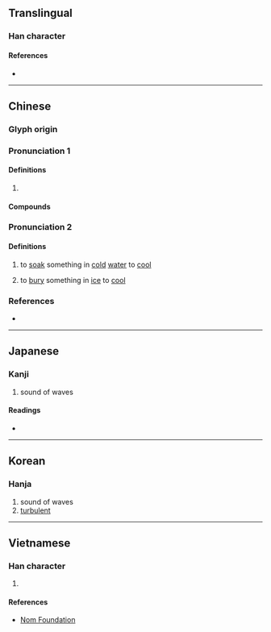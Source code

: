 {{character info/new}}
==Translingual==

===Han character===
{{Han char|rn=85|rad=水|as=09|sn=12|four=31150|canj=EHQJ|ids=⿰氵拜}}

====References====
* {{Han ref|kx=0636.080|dkj=17808|dj=1043.130|hdz=31679.020|uh=6E43|ud=28227|bh=B4FB|bd=46331}}

----

==Chinese==
{{zh-forms}}

===Glyph origin===
{{Han etym}}

===Pronunciation 1===
{{zh-pron
|m=pài
|c=paai3,baai3
|mn=ml:phài/tw:pài
|mc=y
|oc=y
}}

====Definitions====
{{zh-hanzi}}

# {{n-g|Used in {{l|zh|澎湃}} and {{l|zh|湃湃}}, etc.}}

====Compounds====
{{zh-der|奔騰澎湃|彭湃|心潮澎湃|澎湃|浪濤澎湃|滂湃|洶涌澎湃|湃湃|洶湧澎湃|泙湃}}

===Pronunciation 2===
{{zh-pron
|m=bá
|cat=v
}}

====Definitions====
{{zh-hanzi}}

# {{lb|zh|Mandarin}} to [[soak]] something in [[cold]] [[water]] to [[cool]]
#: {{zh-alt-inline|拔}}
# {{zh-obsolete}} to [[bury]] something in [[ice]] to [[cool]]

===References===
* {{R:yue:mfccd}}

----

==Japanese==

===Kanji===
{{ja-kanji|grade=|rs=水09}}

# sound of waves

====Readings====
* {{ja-readings|on=[[はい]] (hai), [[へ]] (he)|kun=[[しみわたる]] (shimiwataru)}}

----

==Korean==

===Hanja===
{{ko-hanja|hangeul=배|eumhun=|rv=bae|mr=pae|y=pay}}

# sound of waves
# [[turbulent]]

----

==Vietnamese==

===Han character===
{{vi-readings|rs=水09|hanviet=phái}}

# {{defn|lang=vi|sort=水09}}

====References====
* [http://nomfoundation.org/common/nom_details.php?codepoint=6e43 Nom Foundation]